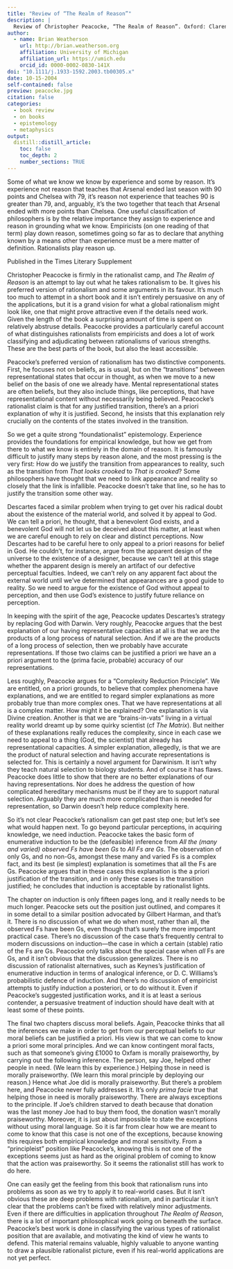 ```yaml
---
title: "Review of “The Realm of Reason”"
description: |
  Review of Christopher Peacocke, “The Realm of Reason”. Oxford: Clarendon Press, 2004
author:
  - name: Brian Weatherson 
    url: http://brian.weatherson.org
    affiliation: University of Michigan
    affiliation_url: https://umich.edu
    orcid_id: 0000-0002-0830-141X
doi: "10.1111/j.1933-1592.2003.tb00305.x"
date: 10-15-2004
self-contained: false
preview: peacocke.jpg
citation: false
categories:
  - book review
  - on books
  - epistemology
  - metaphysics
output:
  distill::distill_article:
    toc: false
    toc_depth: 2
    number_sections: TRUE
---
```


Some of what we know we know by experience and some by reason. It's
experience not reason that teaches that Arsenal ended last season with
90 points and Chelsea with 79, it's reason not experience that teaches
90 is greater than 79, and, arguably, it's the two together that teach
that Arsenal ended with more points than Chelsea. One useful
classification of philosophers is by the relative importance they assign
to experience and reason in grounding what we know. Empiricists (on one
reading of that term) play down reason, sometimes going so far as to
declare that anything known by a means other than experience must be a
mere matter of definition. Rationalists play reason up.

<aside>
Published in the Times Literary Supplement
</aside>

Christopher Peacocke is firmly in the rationalist camp, and *The Realm
of Reason* is an attempt to lay out what he takes rationalism to be. It
gives his preferred version of rationalism and some arguments in its
favour. It's much too much to attempt in a short book and it isn't
entirely persuasive on any of the applications, but it is a grand vision
for what a global rationalism might look like, one that might prove
attractive even if the details need work. Given the length of the book a
surprising amount of time is spent on relatively abstruse details.
Peacocke provides a particularly careful account of what distinguishes
rationalists from empiricists and does a lot of work classifying and
adjudicating between rationalisms of various strengths. These are the
best parts of the book, but also the least accessible.

Peacocke's preferred version of rationalism has two distinctive
components. First, he focuses not on beliefs, as is usual, but on the
"transitions" between representational states that occur in thought, as
when we move to a new belief on the basis of one we already have. Mental
representational states are often beliefs, but they also include things,
like perceptions, that have representational content without necessarily
being believed. Peacocke's rationalist claim is that for any justified
transition, there's an a priori explanation of why it is justified.
Second, he insists that this explanation rely crucially on the contents
of the states involved in the transition.

So we get a quite strong "foundationalist" epistemology. Experience
provides the foundations for empirical knowledge, but how we get from
there to what we know is entirely in the domain of reason. It is
famously difficult to justify many steps by reason alone, and the most
pressing is the very first: How do we justify the transition from
appearances to reality, such as the transition from *That looks crooked*
to *That is crooked*? Some philosophers have thought that we need to
link appearance and reality so closely that the link is infallible.
Peacocke doesn't take that line, so he has to justify the transition
some other way.

Descartes faced a similar problem when trying to get over his radical
doubt about the existence of the material world, and solved it by appeal
to God. We can tell a priori, he thought, that a benevolent God exists,
and a benevolent God will not let us be deceived about this matter, at
least when we are careful enough to rely on clear and distinct
perceptions. Now Descartes had to be careful here to only appeal to a
priori reasons for belief in God. He couldn't, for instance, argue from
the apparent design of the universe to the existence of a designer,
because we can't tell at this stage whether the apparent design is
merely an artifact of our defective perceptual faculties. Indeed, we
can't rely on any apparent fact about the external world until we've
determined that appearances are a good guide to reality. So we need to
argue for the existence of God without appeal to perception, and then
use God's existence to justify future reliance on perception.

In keeping with the spirit of the age, Peacocke updates Descartes's
strategy by replacing God with Darwin. Very roughly, Peacocke argues
that the best explanation of our having representative capacities at all
is that we are the products of a long process of natural selection. And
if we are the products of a long process of selection, then we probably
have accurate representations. If those two claims can be justified a
priori we have an a priori argument to the (prima facie, probable)
accuracy of our representations.

Less roughly, Peacocke argues for a "Complexity Reduction Principle". We
are entitled, on a priori grounds, to believe that complex phenomena
have explanations, and we are entitled to regard simpler explanations as
more probably true than more complex ones. That we have representations
at all is a complex matter. How might it be explained? One explanation
is via Divine creation. Another is that we are "brains-in-vats" living
in a virtual reality world dreamt up by some quirky scientist (cf *The
Matrix*). But neither of these explanations really reduces the
complexity, since in each case we need to appeal to a thing (God, the
scientist) that already has representational capacities. A simpler
explanation, allegedly, is that we are the product of natural selection
and having accurate representations is selected for. This is certainly a
novel argument for Darwinism. It isn't why they teach natural selection
to biology students. And of course it has flaws. Peacocke does little to
show that there are no better explanations of our having
representations. Nor does he address the question of how complicated
hereditary mechanisms must be if they are to support natural selection.
Arguably they are much more complicated than is needed for
representation, so Darwin doesn't help reduce complexity here.

So it's not clear Peacocke's rationalism can get past step one; but
let's see what would happen next. To go beyond particular perceptions,
in acquiring knowledge, we need induction. Peacocke takes the basic form
of enumerative induction to be the (defeasible) inference from *All the
(many and varied) observed Fs have been Gs* to *All Fs are Gs*. The
observation of only Gs, and no non-Gs, amongst these many and varied Fs
is a complex fact, and its best (ie simplest) explanation is sometimes
that all the Fs are Gs. Peacocke argues that in these cases this
explanation is the a priori justification of the transition, and in only
these cases is the transition justified; he concludes that induction is
acceptable by rationalist lights.

The chapter on induction is only fifteen pages long, and it really needs
to be much longer. Peacocke sets out the position just outlined, and
compares it in some detail to a similar position advocated by Gilbert
Harman, and that's it. There is no discussion of what we do when most,
rather than all, the observed Fs have been Gs, even though that's surely
the more important practical case. There's no discussion of the case
that's frequently central to modern discussions on induction---the case
in which a certain (stable) ratio of the Fs are Gs. Peacocke only talks
about the special case when *all* Fs are Gs, and it isn't obvious that
the discussion generalizes. There is no discussion of rationalist
alternatives, such as Keynes's justification of enumerative induction in
terms of analogical inference, or D. C. Williams's probabilistic defence
of induction. And there's no discussion of empiricist attempts to
justify induction a posteriori, or to do without it. Even if Peacocke's
suggested justification works, and it is at least a serious contender, a
persuasive treatment of induction should have dealt with at least some
of these points.

The final two chapters discuss moral beliefs. Again, Peacocke thinks
that all the inferences we make in order to get from our perceptual
beliefs to our moral beliefs can be justified a priori. His view is that
we can come to know a priori some moral principles. And we can know
contingent moral facts, such as that someone's giving £1000 to Oxfam is
morally praiseworthy, by carrying out the following inference. The
person, say Joe, helped other people in need. (We learn this by
experience.) Helping those in need is morally praiseworthy. (We learn
this moral principle by deploying our reason.) Hence what Joe did is
morally praiseworthy. But there's a problem here, and Peacocke never
fully addresses it. It's only *prima facie* true that helping those in
need is morally praiseworthy. There are always exceptions to the
principle. If Joe's children starved to death because that donation was
the last money Joe had to buy them food, the donation wasn't morally
praiseworthy. Moreover, it is just about impossible to state the
exceptions without using moral language. So it is far from clear how we
are meant to come to know that this case is not one of the exceptions,
because knowing this requires both empirical knowledge and moral
sensitivity. From a "principleist" position like Peacocke's, knowing
this is not one of the exceptions seems just as hard as the original
problem of coming to know that the action was praiseworthy. So it seems
the rationalist still has work to do here.

One can easily get the feeling from this book that rationalism runs into
problems as soon as we try to apply it to real-world cases. But it isn't
obvious these are deep problems with rationalism, and in particular it
isn't clear that the problems can't be fixed with relatively minor
adjustments. Even if there are difficulties in application throughout
*The Realm of Reason*, there is a lot of important philosophical work
going on beneath the surface. Peacocke's best work is done in
classifying the various types of rationalist position that are
available, and motivating the kind of view he wants to defend. This
material remains valuable, highly valuable to anyone wanting to draw a
plausible rationalist picture, even if his real-world applications are
not yet perfect.
